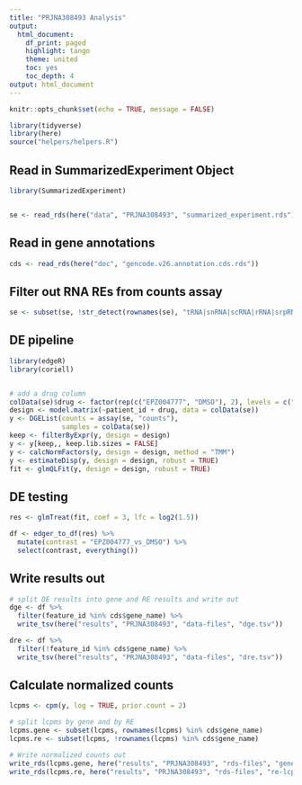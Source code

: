 ```yaml
---
title: "PRJNA308493 Analysis"
output:
  html_document:
    df_print: paged
    highlight: tango
    theme: united
    toc: yes
    toc_depth: 4
output: html_document
---
```


```r
knitr::opts_chunk$set(echo = TRUE, message = FALSE)

library(tidyverse)
library(here)
source("helpers/helpers.R")
```

## Read in SummarizedExperiment Object

```r
library(SummarizedExperiment)


se <- read_rds(here("data", "PRJNA308493", "summarized_experiment.rds"))
```

## Read in gene annotations

```r
cds <- read_rds(here("doc", "gencode.v26.annotation.cds.rds"))
```

## Filter out RNA REs from counts assay

```r
se <- subset(se, !str_detect(rownames(se), "tRNA|snRNA|scRNA|rRNA|srpRNA|Simple_repeat|Low_complexity"))
```

## DE pipeline

```r
library(edgeR)
library(coriell)


# add a drug column
colData(se)$drug <- factor(rep(c("EPZ004777", "DMSO"), 2), levels = c("DMSO", "EPZ004777"))
design <- model.matrix(~patient_id + drug, data = colData(se))
y <- DGEList(counts = assay(se, "counts"),
             samples = colData(se))
keep <- filterByExpr(y, design = design)
y <- y[keep,, keep.lib.sizes = FALSE]
y <- calcNormFactors(y, design = design, method = "TMM")
y <- estimateDisp(y, design = design, robust = TRUE)
fit <- glmQLFit(y, design = design, robust = TRUE)
```

## DE testing

```r
res <- glmTreat(fit, coef = 3, lfc = log2(1.5))

df <- edger_to_df(res) %>% 
  mutate(contrast = "EPZ004777_vs_DMSO") %>% 
  select(contrast, everything())
```

## Write results out

```r
# split DE results into gene and RE results and write out
dge <- df %>% 
  filter(feature_id %in% cds$gene_name) %>% 
  write_tsv(here("results", "PRJNA308493", "data-files", "dge.tsv"))

dre <- df %>% 
  filter(!feature_id %in% cds$gene_name) %>% 
  write_tsv(here("results", "PRJNA308493", "data-files", "dre.tsv"))
```

## Calculate normalized counts

```r
lcpms <- cpm(y, log = TRUE, prior.count = 2)

# split lcpms by gene and by RE
lcpms.gene <- subset(lcpms, rownames(lcpms) %in% cds$gene_name)
lcpms.re <- subset(lcpms, !rownames(lcpms) %in% cds$gene_name)

# Write normalized counts out
write_rds(lcpms.gene, here("results", "PRJNA308493", "rds-files", "gene-lcpms.rds"))
write_rds(lcpms.re, here("results", "PRJNA308493", "rds-files", "re-lcpms.rds"))
```
